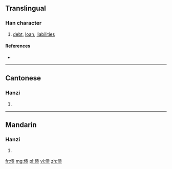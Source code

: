 {{also|債}}
==Translingual==

===Han character===
{{Han char|rn=9|rad=人|as=08|sn=10|four=|canj=人手一人 (OQMO)}}

# [[debt]], [[loan]], [[liabilities]]

====References====
* {{Han ref|kx=0109.171|hdz=10170.020|uh=503A|ud=20538}}

----

==Cantonese==

===Hanzi===
{{yue-hanzi|jyut=|y=jaai3|tra=債}}

# {{defn|lang=yue|sort=人08}}

----

==Mandarin==

===Hanzi===
{{cmn-hanzi|tra=債|pin=[[zhài]] ([[zhai4]])|wg=chai<sup>4</sup>}}

# {{defn|lang=cmn|sort=人08}}

[[fr:债]]
[[mg:债]]
[[pl:债]]
[[vi:债]]
[[zh:债]]